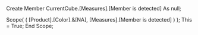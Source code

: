 Create Member CurrentCube.[Measures].[Member is detected]
As null;

Scope( ( [Product].[Color].&[NA],
         [Measures].[Member is detected] ) );
    This = True;
End Scope;
